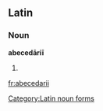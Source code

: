 ==Latin==

===Noun===
'''abecedāriī''' {{n}}

# {{inflection of|abecedārium||gen|s|lang=la}}

[[Category:Latin noun forms]]

[[fr:abecedarii]]